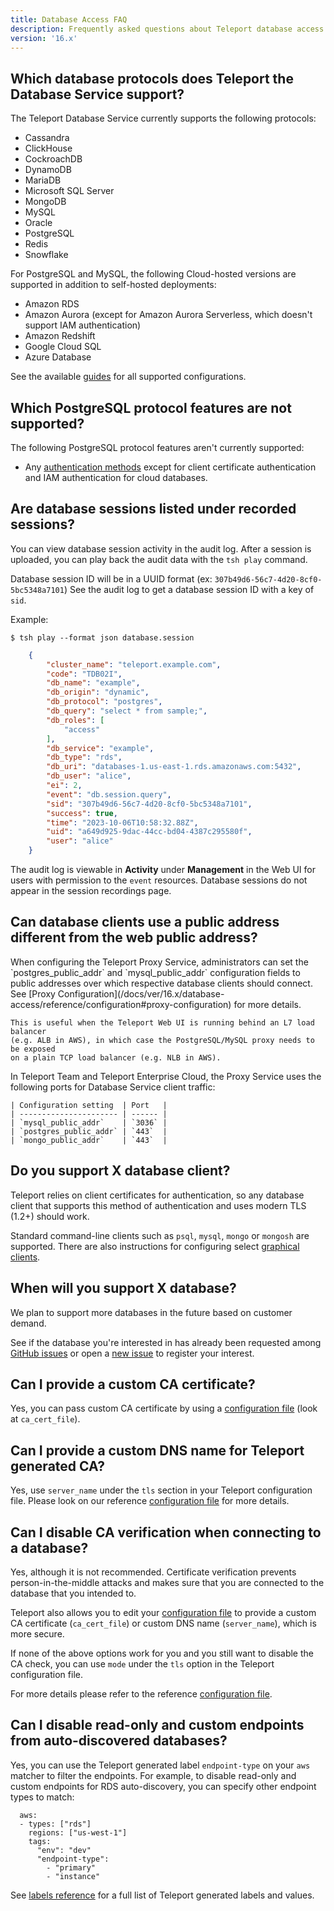 ```yaml
---
title: Database Access FAQ
description: Frequently asked questions about Teleport database access.
version: '16.x'
---
```


## Which database protocols does Teleport the Database Service support?

The Teleport Database Service currently supports the following protocols:

- Cassandra
- ClickHouse
- CockroachDB
- DynamoDB
- MariaDB
- Microsoft SQL Server
- MongoDB
- MySQL
- Oracle
- PostgreSQL
- Redis
- Snowflake

For PostgreSQL and MySQL, the following Cloud-hosted versions are supported in addition to self-hosted deployments:

- Amazon RDS
- Amazon Aurora (except for Amazon Aurora Serverless, which doesn't support IAM authentication)
- Amazon Redshift
- Google Cloud SQL
- Azure Database

See the available [guides](/docs/ver/16.x/database-access/guides) for all supported configurations.

## Which PostgreSQL protocol features are not supported?

The following PostgreSQL protocol features aren't currently supported:

- Any [authentication methods](https://www.postgresql.org/docs/current/auth-methods.html)
  except for client certificate authentication and IAM authentication for cloud
  databases.

## Are database sessions listed under recorded sessions?

You can view database session activity in the audit log.
After a session is uploaded, you can play back the audit data
with the `tsh play` command.

Database session ID will be in a UUID format (ex: `307b49d6-56c7-4d20-8cf0-5bc5348a7101`)
See the audit log to get a database session ID with a key of `sid`.

Example:

```code
$ tsh play --format json database.session
```

```json
    {
        "cluster_name": "teleport.example.com",
        "code": "TDB02I",
        "db_name": "example",
        "db_origin": "dynamic",
        "db_protocol": "postgres",
        "db_query": "select * from sample;",
        "db_roles": [
            "access"
        ],
        "db_service": "example",
        "db_type": "rds",
        "db_uri": "databases-1.us-east-1.rds.amazonaws.com:5432",
        "db_user": "alice",
        "ei": 2,
        "event": "db.session.query",
        "sid": "307b49d6-56c7-4d20-8cf0-5bc5348a7101",
        "success": true,
        "time": "2023-10-06T10:58:32.88Z",
        "uid": "a649d925-9dac-44cc-bd04-4387c295580f",
        "user": "alice"
    }
```

The audit log is viewable in **Activity** under **Management** in the Web UI for users
with permission to the `event` resources. Database sessions do not appear
in the session recordings page.

## Can database clients use a public address different from the web public address?

<Tabs>
  <Tab title="Self-Hosted">
    When configuring the Teleport Proxy Service, administrators can set the
    `postgres_public_addr` and `mysql_public_addr` configuration fields to public
    addresses over which respective database clients should connect. See
    [Proxy Configuration](/docs/ver/16.x/database-access/reference/configuration#proxy-configuration) for
    more details.

    This is useful when the Teleport Web UI is running behind an L7 load balancer
    (e.g. ALB in AWS), in which case the PostgreSQL/MySQL proxy needs to be exposed
    on a plain TCP load balancer (e.g. NLB in AWS).
  </Tab>

  <Tab title="Cloud-Hosted">
    In Teleport Team and Teleport Enterprise Cloud, the Proxy Service uses the
    following ports for Database Service client traffic:

    | Configuration setting  | Port   |
    | ---------------------- | ------ |
    | `mysql_public_addr`    | `3036` |
    | `postgres_public_addr` | `443`  |
    | `mongo_public_addr`    | `443`  |
  </Tab>
</Tabs>

## Do you support X database client?

Teleport relies on client certificates for authentication, so any database
client that supports this method of authentication and uses modern TLS (1.2+)
should work.

Standard command-line clients such as `psql`, `mysql`, `mongo` or `mongosh` are
supported. There are also instructions for configuring select
[graphical clients](/docs/ver/16.x/connect-your-client/gui-clients).

## When will you support X database?

We plan to support more databases in the future based on customer demand.

See if the database you're interested in has already been requested among
[GitHub issues](https://github.com/gravitational/teleport/labels/database-access)
or open a [new issue](https://github.com/gravitational/teleport/issues/new/choose)
to register your interest.

## Can I provide a custom CA certificate?

Yes, you can pass custom CA certificate by using a
[configuration file](/docs/ver/16.x/database-access/reference/configuration#database-service-configuration)
(look at `ca_cert_file`).

## Can I provide a custom DNS name for Teleport generated CA?

Yes, use `server_name` under the `tls` section in your Teleport configuration
file. Please look on our reference
[configuration file](/docs/ver/16.x/database-access/reference/configuration#database-service-configuration)
for more details.

## Can I disable CA verification when connecting to a database?

Yes, although it is not recommended. Certificate verification prevents
person-in-the-middle attacks and makes sure that you
are connected to the database that you intended to.

Teleport also allows you to edit your
[configuration file](/docs/ver/16.x/database-access/reference/configuration#database-service-configuration)
to provide a custom CA certificate (`ca_cert_file`) or custom DNS name
(`server_name`), which is more secure.

If none of the above options work for you and you still want to disable the CA
check, you can use `mode` under the `tls` option in the Teleport configuration file.

For more details please refer to the reference
[configuration file](/docs/ver/16.x/database-access/reference/configuration#database-service-configuration).

## Can I disable read-only and custom endpoints from auto-discovered databases?

Yes, you can use the Teleport generated label `endpoint-type` on your `aws`
matcher to filter the endpoints. For example, to disable read-only and custom
endpoints for RDS auto-discovery, you can specify other endpoint types to
match:

```
  aws:
  - types: ["rds"]
    regions: ["us-west-1"]
    tags:
      "env": "dev"
      "endpoint-type":
        - "primary"
        - "instance"
```

See [labels reference](/docs/ver/16.x/database-access/reference/labels) for a full list of Teleport
generated labels and values.
